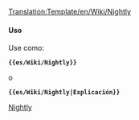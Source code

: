 <noinclude>[[Translation:Template/en/Wiki/Nightly]]</noinclude><noinclude>
</noinclude>{{es/Metaplantilla de avisos| tipo   = información
| imagen = en/Wiki/NightlyIcon.png
| texto  = <strong>Versiones de desarrollo (Nightly Builds)</strong><br />Las características mencionadas en esta sección sólo están disponibles actualmente en versiones no estables que no son lanzamientos oficiales, sino [[es/Archive/Community/Versión de desarrollo|versiones de desarrollo]], betas o versiones de prueba. {{{1|}}}
}}<noinclude>

====Uso====
Use como:

 '''<nowiki>{{es/Wiki/Nightly}}</nowiki>'''

o

 '''<nowiki>{{es/Wiki/Nightly|Explicación}}</nowiki>'''

[[Category:es/Manual/Base Set/Cajas de mensajes|Nightly]]</noinclude>